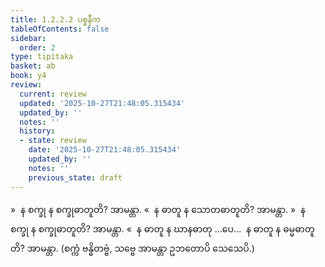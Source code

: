```yaml
---
title: 1.2.2.2 ပစ္စနီက
tableOfContents: false
sidebar:
  order: 2
type: tipitaka
basket: ab
book: y4
review:
  current: review
  updated: '2025-10-27T21:48:05.315434'
  updated_by: ''
  notes: ''
  history:
  - state: review
    date: '2025-10-27T21:48:05.315434'
    updated_by: ''
    notes: ''
    previous_state: draft
---
```



<ReviewStatus review={frontmatter.review} showDetails={true} />

<HypothesisAnnotation frontmatter={frontmatter} />

<DynamicBreadcrumb />

<Division number="13" book="y4" e="ch" v="33" p="201">

<Paragraph number="172" book="y4">
»  န စက္ခု န စက္ခုဓာတူတိ? အာမန္တာ.
</Paragraph>

<Paragraph number="173" book="y4">
«  န ဓာတူ န သောတဓာတူတိ? အာမန္တာ.
</Paragraph>

<Paragraph number="174" book="y4">
»  န စက္ခု န စက္ခုဓာတူတိ? အာမန္တာ.
</Paragraph>

<Paragraph number="175" book="y4">
«  န ဓာတူ န ဃာနဓာတု …ပေ…  န ဓာတူ န ဓမ္မဓာတူတိ? အာမန္တာ.
</Paragraph>

<Paragraph number="176" book="y4">
(စက္ကံ ဗန္ဓိတဗ္ဗံ, သဗ္ဗေ အာမန္တာ ဥဘတောပိ သေသေပိ.)
</Paragraph>
</Division>